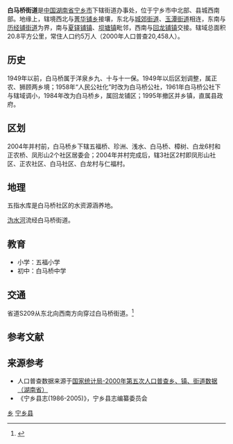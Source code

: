 {{中国乡级行政区
|行政区全称           = 白马桥街道
|景观照片文件名       =  
|景观照片描述         =  
|汉语拼音             = Baímäqiáo Jiēdào
|旧称                 = 
|地名出处             = 
|位置图文件名         = 
|位置图描述           = 
|自定义图片           = {{Location map
 |China Hunan
 |lat_deg=28|lat_min=13|lat_sec =36
 |lon_deg=112|lon_min=32|lon_sec =07
 |caption=白马桥街道在湖南省的位置。
 |position=right
 |float=center
}}
{{Infobox mapframe|zoom=10|type=point|frame-width=250}}
|上级行政区           = [[宁乡市|宁乡市]]
|行政区类别           = 
|行政区划代码         = 
|行政区划             = 5
|村委会               = 2
|居委会               = 3
|建置时间             = 
|领导职位             = <!-- 填写“乡长”“街道办主任”等。“镇长”为默认值，删除该参数即可得，注意不要赋空值 -->
|领导名称             = <!-- 行政长官姓名 -->
|领导职位2            = <!-- “党委书记”或其他官员的职位名 -->
|领导名称2            = <!-- 行政长官姓名 -->
|政府驻地             = 凤形山社区
|毗邻行政区           = 菁华铺乡<br>城郊街道<br>玉潭街道<br>历经铺街道<br>夏铎铺镇<br>坝塘镇<br>回龙铺镇
|地理坐标             = {{coord|28|13|36|N|112|32|07|E|display=inline,title}}
|总面积               = 22.8平方公里
|总人口               = 50000
|总人口年份           = <!-- 年份不需填写单位，下同 -->
|户籍人口             = 
|户籍人口年份         = 
|常住人口             = 
|常住人口年份         = 
|人口密度             = <!-- 需手动填写单位 -->
|GDP                  = 
|GDP年份              = 
|邮政编码             = 410699
|电话区号             = 731
|官方网站             = 
|网站名称             = 
}}
'''白马桥街道'''是[[中华人民共和国|中国]][[湖南省|湖南省]][[宁乡市|宁乡市]]下辖街道办事处，位于宁乡市中北部、县城西南部。地缘上，辖境西北与[[菁华铺乡|菁华铺乡]]接壤，东北与[[城郊街道_(宁乡县)|城郊街道]]、[[玉潭街道|玉潭街道]]相连，东南与[[历经铺街道|历经铺街道]]为界，南与[[夏铎铺镇|夏铎铺镇]]、[[坝塘镇|坝塘镇]]毗邻，西南与[[回龙铺镇|回龙铺镇]]交接。辖域总面积20.8平方公里，常住人口约5万人（2000年人口普查20,458人）。

==历史==
1949年以前，白马桥属于洋泉乡九、十与十一保。1949年以后区划调整，属正农、狮顾两乡境；1958年“人民公社化”时改为白马桥公社，1961年白马桥公社下与辖域调小，1984年改为白马桥乡，属回龙铺区；1995年撤区并乡镇，直属县政府。

==区划==
2004年并村前，白马桥乡下辖五福桥、珍洲、浅水、白马桥、樟树、白龙6村和正农桥、凤形山2个社区居委会；2004年并村完成后，辖3社区2村即凤形山社区、正农社区、白马社区、白龙村与仁福村。

==地理==
五指水库是白马桥社区的水资源涵养地。

[[沩水河|沩水河]]流经白马桥街道。

==教育==
*小学：五福小学
*初中：白马桥中学

==交通==
省道S209从东北向西南方向穿过白马桥街道。<ref name="mapsutras">{{cite book |editor=张红 |title=《中国分省系列地图册：湖南》|chapter=《宁乡市》 |year=2018 |publisher=中国地图出版社 |location=北京市西城区 |pages=34–35 |isbn=978-7-5031-8949-4}}</ref>

==参考文献==
{{reflist}}

==来源参考==
* 人口普查数据来源于[http://www.stats.gov.cn/tjsj/ndsj/renkoupucha/2000jiedao/html/J43.htm 国家统计局-2000年第五次人口普查乡、镇、街道数据（湖南省）] {{Wayback|url=http://www.stats.gov.cn/tjsj/ndsj/renkoupucha/2000jiedao/html/J43.htm |date=20111007074252 }}
* 《宁乡县志(1986-2005)》，宁乡县志编纂委员会

{{宁乡县历史文化}}
{{宁乡县行政区划}}

{{DEFAULTSORT:Bai白马桥街道}}
[[Category:宁乡县行政区划|乡]]
[[Category:长沙乡镇|宁乡县]]